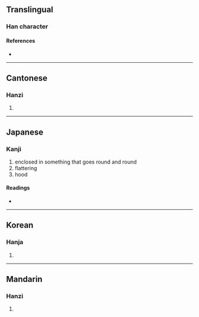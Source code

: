 {{character info/new}}
==Translingual==

===Han character===
{{Han char|rn=23|rad=匸|as=06|sn=8|four=71716|canj=SOMR|ids=⿷匚合}}

====References====
* {{Han ref|kx=0155.070|dkj=02683|dj=0347.190|hdz=10085.140|uh=533C|ud=21308|bh=CBD8|bd=52184}}

----

==Cantonese==

===Hanzi===
{{yue-hanzi|jyut=hap1|y=hap1}}

# {{defn|lang=yue|sort=匸06}}

----

==Japanese==

===Kanji===
{{ja-kanji|grade=|rs=匸06}}

# enclosed in something that goes round and round
# flattering
# hood

====Readings====
* {{ja-readings|on=[[あん]] (an), [[おん]] (on), [[こう]] (kō)|kun=[[こびへつらう]] (kobihetsurau), [[めぐるさま]] (megurusama)}}

----

==Korean==

===Hanja===
{{ko-hanja|hangeul=압|rv=ap|mr=ap}}

# {{defn|lang=ko|sort=匸06}}

----

==Mandarin==

===Hanzi===
{{cmn-hanzi|pin=[[kē]] ([[ke1]]), [[ǎn]] ([[an3]]), [[qià]] ([[qia4]])|wg=k'o<sup>1</sup>, an<sup>3</sup>, ch'ia<sup>4</sup>}}

# {{defn|lang=cmn|sort=匸06}}